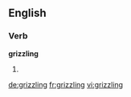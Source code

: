 ==English==

===Verb===
'''grizzling'''

# {{present participle of|grizzle}}

[[de:grizzling]]
[[fr:grizzling]]
[[vi:grizzling]]
